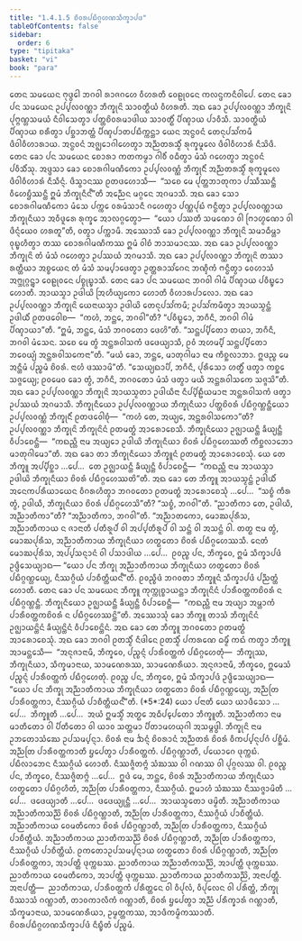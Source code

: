 ```yaml
---
title: "1.4.1.5 ᨧᩦᩅᩁᨸᨭᩥᨣ᩠ᨣᩉᨱᩈᩥᨠ᩠ᨡᩣᨸᨴ"
tableOfContents: false
sidebar:
  order: 6
type: "tipitaka"
basket: "vi"
book: "para"
---
```



<DynamicBreadcrumb />

<Division number="508" book="para">

<Paragraph number="1956" book="para">
ᨲᩮᨶ ᩈᨾᨿᩮᨶ ᨻᩩᨴ᩠ᨵᩮᩤ ᨽᨣᩅᩤ ᩁᩣᨩᨣᩉᩮ ᩅᩥᩉᩁᨲᩥ ᩅᩮᩊᩩᩅᨶᩮ ᨠᩃᨶ᩠ᨴᨠᨶᩥᩅᩤᨸᩮ. ᨲᩮᨶ ᨡᩮᩣ ᨸᨶ ᩈᨾᨿᩮᨶ ᩏᨸ᩠ᨸᩃᩅᨱ᩠ᨱᩣ ᨽᩥᨠ᩠ᨡᩩᨶᩦ ᩈᩣᩅᨲ᩠ᨳᩥᨿᩴ ᩅᩥᩉᩁᨲᩥ. ᩋᨳ ᨡᩮᩣ ᩏᨸ᩠ᨸᩃᩅᨱ᩠ᨱᩣ ᨽᩥᨠ᩠ᨡᩩᨶᩦ ᨸᩩᨻ᩠ᨻᨱ᩠ᩉᩈᨾᨿᩴ ᨶᩥᩅᩤᩈᩮᨲ᩠ᩅᩣ ᨸᨲ᩠ᨲᨧᩦᩅᩁᨾᩣᨴᩤᨿ ᩈᩣᩅᨲ᩠ᨳᩥᩴ ᨸᩥᨱ᩠ᨯᩣᨿ ᨸᩣᩅᩥᩈᩥ. ᩈᩣᩅᨲ᩠ᨳᩥᨿᩴ ᨸᩥᨱ᩠ᨯᩣᨿ ᨧᩁᩥᨲ᩠ᩅᩣ ᨸᨧ᩠ᨨᩣᨽᨲ᩠ᨲᩴ ᨸᩥᨱ᩠ᨯᨸᩣᨲᨸᨭᩥᨠ᩠ᨠᨶ᩠ᨲᩣ ᨿᩮᨶ ᩋᨶ᩠ᨵᩅᨶᩴ ᨲᩮᨶᩩᨸᩈᩘᨠᨾᩥ ᨴᩥᩅᩤᩅᩥᩉᩣᩁᩣᨿ. ᩋᨶ᩠ᨵᩅᨶᩴ ᩋᨩ᩠ᨫᩮᩣᨣᩤᩉᩮᨲ᩠ᩅᩣ ᩋᨬ᩠ᨬᨲᩁᩈ᩠ᨾᩥᩴ ᩁᩩᨠ᩠ᨡᨾᩪᩃᩮ ᨴᩥᩅᩤᩅᩥᩉᩣᩁᩴ ᨶᩥᩈᩦᨴᩥ. ᨲᩮᨶ ᨡᩮᩣ ᨸᨶ ᩈᨾᨿᩮᨶ ᨧᩮᩣᩁᩣ ᨠᨲᨠᨾ᩠ᨾᩣ ᨣᩤᩅᩥᩴ ᩅᨵᩥᨲ᩠ᩅᩣ ᨾᩴᩈᩴ ᨣᩉᩮᨲ᩠ᩅᩣ ᩋᨶ᩠ᨵᩅᨶᩴ ᨸᩅᩥᩈᩥᩴᩈᩩ. ᩋᨴ᩠ᨴᩈᩣ ᨡᩮᩣ ᨧᩮᩣᩁᨣᩤᨾᨱᩥᨠᩮᩣ ᩏᨸ᩠ᨸᩃᩅᨱ᩠ᨱᩴ ᨽᩥᨠ᩠ᨡᩩᨶᩥᩴ ᩋᨬ᩠ᨬᨲᩁᩈ᩠ᨾᩥᩴ ᩁᩩᨠ᩠ᨡᨾᩪᩃᩮ ᨴᩥᩅᩤᩅᩥᩉᩣᩁᩴ ᨶᩥᩈᩥᨶ᩠ᨶᩴ. ᨴᩥᩈ᩠ᩅᩣᨶᩔ ᩑᨲᨴᩉᩮᩣᩈᩥ—  “ᩈᨧᩮ ᨾᩮ ᨸᩩᨲ᩠ᨲᨽᩣᨲᩩᨠᩣ ᨸᩔᩥᩔᨶ᩠ᨲᩥ ᩅᩥᩉᩮᨮᩥᩔᨶ᩠ᨲᩥ ᩍᨾᩴ ᨽᩥᨠ᩠ᨡᩩᨶᩥᨶ᩺”ᨲᩥ ᩋᨬ᩠ᨬᩮᨶ ᨾᨣ᩠ᨣᩮᨶ ᩋᨣᨾᩣᩈᩥ. ᩋᨳ ᨡᩮᩣ ᩈᩮᩣ ᨧᩮᩣᩁᨣᩤᨾᨱᩥᨠᩮᩣ ᨾᩴᩈᩮ ᨸᨠ᩠ᨠᩮ ᩅᩁᨾᩴᩈᩣᨶᩥ ᨣᩉᩮᨲ᩠ᩅᩣ ᨸᨱ᩠ᨱᨸᩩᨭᩴ ᨻᨶ᩠ᨵᩥᨲ᩠ᩅᩣ ᩏᨸ᩠ᨸᩃᩅᨱ᩠ᨱᩣᨿ ᨽᩥᨠ᩠ᨡᩩᨶᩥᨿᩣ ᩋᩅᩥᨴᩪᩁᩮ ᩁᩩᨠ᩠ᨡᩮ ᩋᩣᩃᨣ᩠ᨣᩮᨲ᩠ᩅᩣ—  “ᨿᩮᩣ ᨸᩔᨲᩥ ᩈᨾᨱᩮᩣ ᩅᩤ ᨻᩕᩣᩉ᩠ᨾᨱᩮᩣ ᩅᩤ ᨴᩥᨶ᩠ᨶᩴᨿᩮᩅ ᩉᩁᨲᩪ”ᨲᩥ, ᩅᨲ᩠ᩅᩣ ᨸᨠ᩠ᨠᩣᨾᩥ. ᩋᩔᩮᩣᩈᩥ ᨡᩮᩣ ᩏᨸ᩠ᨸᩃᩅᨱ᩠ᨱᩣ ᨽᩥᨠ᩠ᨡᩩᨶᩦ ᩈᨾᩣᨵᩥᨾ᩠ᩉᩣ ᩅᩩᨭ᩠ᨮᩉᩥᨲ᩠ᩅᩣ ᨲᩔ ᨧᩮᩣᩁᨣᩤᨾᨱᩥᨠᩔ ᩍᨾᩴ ᩅᩤᨧᩴ ᨽᩣᩈᨾᩣᨶᩔ. ᩋᨳ ᨡᩮᩣ ᩏᨸ᩠ᨸᩃᩅᨱ᩠ᨱᩣ ᨽᩥᨠ᩠ᨡᩩᨶᩦ ᨲᩴ ᨾᩴᩈᩴ ᨣᩉᩮᨲ᩠ᩅᩣ ᩏᨸᩔᨿᩴ ᩋᨣᨾᩣᩈᩥ. ᩋᨳ ᨡᩮᩣ ᩏᨸ᩠ᨸᩃᩅᨱ᩠ᨱᩣ ᨽᩥᨠ᩠ᨡᩩᨶᩦ ᨲᩔᩣ ᩁᨲ᩠ᨲᩥᨿᩣ ᩋᨧ᩠ᨧᨿᩮᨶ ᨲᩴ ᨾᩴᩈᩴ ᩈᨾ᩠ᨸᩣᨴᩮᨲ᩠ᩅᩣ ᩏᨲ᩠ᨲᩁᩣᩈᩘᨣᩮᨶ ᨽᨱ᩠ᨯᩥᨠᩴ ᨻᨶ᩠ᨵᩥᨲ᩠ᩅᩣ ᩅᩮᩉᩣᩈᩴ ᩋᨻ᩠ᨽᩩᨣ᩠ᨣᨶ᩠ᨲ᩠ᩅᩣ ᩅᩮᩊᩩᩅᨶᩮ ᨸᨧ᩠ᨧᩩᨭ᩠ᨮᩣᩈᩥ.
</Paragraph>

<Paragraph number="1957" book="para">
ᨲᩮᨶ ᨡᩮᩣ ᨸᨶ ᩈᨾᨿᩮᨶ ᨽᨣᩅᩤ ᨣᩤᨾᩴ ᨸᩥᨱ᩠ᨯᩣᨿ ᨸᩅᩥᨭ᩠ᨮᩮᩣ ᩉᩮᩣᨲᩥ. ᩋᩣᨿᩈ᩠ᨾᩣ ᩏᨴᩤᨿᩦ ᩒᩉᩥᨿ᩠ᨿᨠᩮᩣ ᩉᩮᩣᨲᩥ ᩅᩥᩉᩣᩁᨸᩣᩃᩮᩣ. ᩋᨳ ᨡᩮᩣ ᩏᨸ᩠ᨸᩃᩅᨱ᩠ᨱᩣ ᨽᩥᨠ᩠ᨡᩩᨶᩦ ᨿᩮᨶᩣᨿᩈ᩠ᨾᩣ ᩏᨴᩤᨿᩦ ᨲᩮᨶᩩᨸᩈᩘᨠᨾᩥ; ᩏᨸᩈᩘᨠᨾᩥᨲ᩠ᩅᩣ ᩋᩣᨿᩈ᩠ᨾᨶ᩠ᨲᩴ ᩏᨴᩤᨿᩥᩴ ᩑᨲᨴᩅᩮᩤᨧ—  “ᨠᩉᩴ, ᨽᨶ᩠ᨲᩮ, ᨽᨣᩅᩤ”ᨲᩥ? “ᨸᩅᩥᨭ᩠ᨮᩮᩣ, ᨽᨣᩥᨶᩥ, ᨽᨣᩅᩤ ᨣᩤᨾᩴ ᨸᩥᨱ᩠ᨯᩣᨿᩣ”ᨲᩥ. “ᩍᨾᩴ, ᨽᨶ᩠ᨲᩮ, ᨾᩴᩈᩴ ᨽᨣᩅᨲᩮᩣ ᨴᩮᩉᩦ”ᨲᩥ. “ᩈᨶ᩠ᨲᨸ᩠ᨸᩥᨲᩮᩣ ᨲᨿᩣ, ᨽᨣᩥᨶᩥ, ᨽᨣᩅᩤ ᨾᩴᩈᩮᨶ. ᩈᨧᩮ ᨾᩮ ᨲ᩠ᩅᩴ ᩋᨶ᩠ᨲᩁᩅᩤᩈᨠᩴ ᨴᨴᩮᨿ᩠ᨿᩣᩈᩥ, ᩑᩅᩴ ᩋᩉᨾ᩠ᨸᩥ ᩈᨶ᩠ᨲᨸ᩠ᨸᩥᨲᩮᩣ ᨽᩅᩮᨿ᩠ᨿᩴ ᩋᨶ᩠ᨲᩁᩅᩤᩈᨠᩮᨶᩣ”ᨲᩥ. “ᨾᨿᩴ ᨡᩮᩣ, ᨽᨶ᩠ᨲᩮ, ᨾᩣᨲᩩᨣᩤᨾᩣ ᨶᩣᨾ ᨠᩥᨧ᩠ᨨᩃᩣᨽᩣ. ᩍᨴᨬ᩠ᨧ ᨾᩮ ᩋᨶ᩠ᨲᩥᨾᩴ ᨸᨬ᩠ᨧᨾᩴ ᨧᩦᩅᩁᩴ. ᨶᩣᩉᩴ ᨴᩔᩣᨾᩦ”ᨲᩥ. “ᩈᩮᨿ᩠ᨿᨳᩣᨸᩥ, ᨽᨣᩥᨶᩥ, ᨸᩩᩁᩥᩈᩮᩣ ᩉᨲ᩠ᨳᩥᩴ ᨴᨲ᩠ᩅᩣ ᨠᨧ᩠ᨨᩮ ᩈᨩ᩠ᨩᩮᨿ᩠ᨿ; ᩑᩅᨾᩮᩅ ᨡᩮᩣ ᨲ᩠ᩅᩴ, ᨽᨣᩥᨶᩥ, ᨽᨣᩅᨲᩮᩣ ᨾᩴᩈᩴ ᨴᨲ᩠ᩅᩣ ᨾᨿᩥ ᩋᨶ᩠ᨲᩁᩅᩤᩈᨠᩮ ᩈᨩ᩠ᨩᩈᩦ”ᨲᩥ. ᩋᨳ ᨡᩮᩣ ᩏᨸ᩠ᨸᩃᩅᨱ᩠ᨱᩣ ᨽᩥᨠ᩠ᨡᩩᨶᩦ ᩋᩣᨿᩈ᩠ᨾᨲᩣ ᩏᨴᩤᨿᩥᨶᩣ ᨶᩥᨸ᩠ᨸᩦᩊᩥᨿᨾᩣᨶᩣ ᩋᨶ᩠ᨲᩁᩅᩤᩈᨠᩴ ᨴᨲ᩠ᩅᩣ ᩏᨸᩔᨿᩴ ᩋᨣᨾᩣᩈᩥ. ᨽᩥᨠ᩠ᨡᩩᨶᩥᨿᩮᩣ ᩏᨸ᩠ᨸᩃᩅᨱ᩠ᨱᩣᨿ ᨽᩥᨠ᩠ᨡᩩᨶᩥᨿᩣ ᨸᨲ᩠ᨲᨧᩦᩅᩁᩴ ᨸᨭᩥᨣ᩠ᨣᨱ᩠ᩉᨶ᩠ᨲᩥᨿᩮᩣ ᩏᨸ᩠ᨸᩃᩅᨱ᩠ᨱᩴ ᨽᩥᨠ᩠ᨡᩩᨶᩥᩴ ᩑᨲᨴᩅᩮᩤᨧᩩᩴ—  “ᨠᩉᩴ ᨲᩮ, ᩋᨿ᩠ᨿᩮ, ᩋᨶ᩠ᨲᩁᩅᩤᩈᨠᩮᩣ”ᨲᩥ? ᩏᨸ᩠ᨸᩃᩅᨱ᩠ᨱᩣ ᨽᩥᨠ᩠ᨡᩩᨶᩦ ᨽᩥᨠ᩠ᨡᩩᨶᩦᨶᩴ ᩑᨲᨾᨲ᩠ᨳᩴ ᩋᩣᩁᩮᩣᨧᩮᩈᩥ. ᨽᩥᨠ᩠ᨡᩩᨶᩥᨿᩮᩣ ᩏᨩ᩠ᨫᩣᨿᨶ᩠ᨲᩥ ᨡᩥᨿ᩠ᨿᨶ᩠ᨲᩥ ᩅᩥᨸᩣᨧᩮᨶ᩠ᨲᩥ—  “ᨠᨳᨬ᩠ᩉᩥ ᨶᩣᨾ ᩋᨿ᩠ᨿᩮᩣ ᩏᨴᩤᨿᩦ ᨽᩥᨠ᩠ᨡᩩᨶᩥᨿᩣ ᨧᩦᩅᩁᩴ ᨸᨭᩥᨣ᩠ᨣᩉᩮᩔᨲᩥ ᨠᩥᨧ᩠ᨨᩃᩣᨽᩮᩣ ᨾᩣᨲᩩᨣᩤᨾᩮᩣ”ᨲᩥ. ᩋᨳ ᨡᩮᩣ ᨲᩣ ᨽᩥᨠ᩠ᨡᩩᨶᩥᨿᩮᩣ ᨽᩥᨠ᩠ᨡᩪᨶᩴ ᩑᨲᨾᨲ᩠ᨳᩴ ᩋᩣᩁᩮᩣᨧᩮᩈᩩᩴ. ᨿᩮ ᨲᩮ ᨽᩥᨠ᩠ᨡᩪ ᩋᨸ᩠ᨸᩥᨧ᩠ᨨᩣ …ᨸᩮ…  ᨲᩮ ᩏᨩ᩠ᨫᩣᨿᨶ᩠ᨲᩥ ᨡᩥᨿ᩠ᨿᨶ᩠ᨲᩥ ᩅᩥᨸᩣᨧᩮᨶ᩠ᨲᩥ—  “ᨠᨳᨬ᩠ᩉᩥ ᨶᩣᨾ ᩋᩣᨿᩈ᩠ᨾᩣ ᩏᨴᩤᨿᩦ ᨽᩥᨠ᩠ᨡᩩᨶᩥᨿᩣ ᨧᩦᩅᩁᩴ ᨸᨭᩥᨣ᩠ᨣᩉᩮᩔᨲᩦ”ᨲᩥ.
</Paragraph>

<Paragraph number="1958" book="para">
ᩋᨳ ᨡᩮᩣ ᨲᩮ ᨽᩥᨠ᩠ᨡᩪ ᩋᩣᨿᩈ᩠ᨾᨶ᩠ᨲᩴ ᩏᨴᩤᨿᩥᩴ ᩋᨶᩮᨠᨸᩁᩥᨿᩣᨿᩮᨶ ᩅᩥᨣᩁᩉᩥᨲ᩠ᩅᩣ ᨽᨣᩅᨲᩮᩣ ᩑᨲᨾᨲ᩠ᨳᩴ ᩋᩣᩁᩮᩣᨧᩮᩈᩩᩴ …ᨸᩮ…  “ᩈᨧ᩠ᨧᩴ ᨠᩥᩁ ᨲ᩠ᩅᩴ, ᩏᨴᩤᨿᩥ, ᨽᩥᨠ᩠ᨡᩩᨶᩥᨿᩣ ᨧᩦᩅᩁᩴ ᨸᨭᩥᨣ᩠ᨣᩉᩮᩈᩦ”ᨲᩥ? “ᩈᨧ᩠ᨧᩴ, ᨽᨣᩅᩤ”ᨲᩥ. “ᨬᩣᨲᩥᨠᩣ ᨲᩮ, ᩏᨴᩤᨿᩥ, ᩋᨬ᩠ᨬᩣᨲᩥᨠᩣ”ᨲᩥ? “ᩋᨬ᩠ᨬᩣᨲᩥᨠᩣ, ᨽᨣᩅᩤ”ᨲᩥ. “ᩋᨬ᩠ᨬᩣᨲᨠᩮᩣ, ᨾᩮᩣᨥᨸᩩᩁᩥᩈ, ᩋᨬ᩠ᨬᩣᨲᩥᨠᩣᨿ ᨶ ᨩᩣᨶᩣᨲᩥ ᨸᨲᩥᩁᩪᨸᩴ ᩅᩤ ᩋᨸ᩠ᨸᨲᩥᩁᩪᨸᩴ ᩅᩤ ᩈᨶ᩠ᨲᩴ ᩅᩤ ᩋᩈᨶ᩠ᨲᩴ ᩅᩤ. ᨲᨲ᩠ᨳ ᨶᩣᨾ ᨲ᩠ᩅᩴ, ᨾᩮᩣᨥᨸᩩᩁᩥᩈ, ᩋᨬ᩠ᨬᩣᨲᩥᨠᩣᨿ ᨽᩥᨠ᩠ᨡᩩᨶᩥᨿᩣ ᩉᨲ᩠ᨳᨲᩮᩣ ᨧᩦᩅᩁᩴ ᨸᨭᩥᨣ᩠ᨣᩉᩮᩔᩈᩥ. ᨶᩮᨲᩴ ᨾᩮᩣᨥᨸᩩᩁᩥᩈ, ᩋᨸ᩠ᨸᩈᨶ᩠ᨶᩣᨶᩴ ᩅᩤ ᨸᩈᩣᨴᩤᨿ …ᨸᩮ…  ᩑᩅᨬ᩠ᨧ ᨸᨶ, ᨽᩥᨠ᩠ᨡᩅᩮ, ᩍᨾᩴ ᩈᩥᨠ᩠ᨡᩣᨸᨴᩴ ᩏᨴ᩠ᨴᩥᩈᩮᨿ᩠ᨿᩣᨳ—
</Paragraph>

</Division>
<Division number="509" book="para">

<Paragraph number="1959" book="para">
<Emphasis>“ᨿᩮᩣ ᨸᨶ ᨽᩥᨠ᩠ᨡᩩ ᩋᨬ᩠ᨬᩣᨲᩥᨠᩣᨿ ᨽᩥᨠ᩠ᨡᩩᨶᩥᨿᩣ ᩉᨲ᩠ᨳᨲᩮᩣ ᨧᩦᩅᩁᩴ ᨸᨭᩥᨣ᩠ᨣᨱ᩠ᩉᩮᨿ᩠ᨿ, ᨶᩥᩔᨣ᩠ᨣᩥᨿᩴ ᨸᩣᨧᩥᨲ᩠ᨲᩥᨿᨶ᩺”</Emphasis>ᨲᩥ.
</Paragraph>

<Paragraph number="1960" book="para">
ᩑᩅᨬ᩠ᨧᩥᨴᩴ ᨽᨣᩅᨲᩣ ᨽᩥᨠ᩠ᨡᩪᨶᩴ ᩈᩥᨠ᩠ᨡᩣᨸᨴᩴ ᨸᨬ᩠ᨬᨲ᩠ᨲᩴ ᩉᩮᩣᨲᩥ.
</Paragraph>

</Division>
<Division number="510" book="para">

<Paragraph number="1961" book="para">
ᨲᩮᨶ ᨡᩮᩣ ᨸᨶ ᩈᨾᨿᩮᨶ ᨽᩥᨠ᩠ᨡᩪ ᨠᩩᨠ᩠ᨠᩩᨧ᩠ᨧᩣᨿᨶ᩠ᨲᩣ ᨽᩥᨠ᩠ᨡᩩᨶᩦᨶᩴ ᨸᩣᩁᩥᩅᨲ᩠ᨲᨠᨧᩦᩅᩁᩴ ᨶ ᨸᨭᩥᨣ᩠ᨣᨱ᩠ᩉᨶ᩠ᨲᩥ. ᨽᩥᨠ᩠ᨡᩩᨶᩥᨿᩮᩣ ᩏᨩ᩠ᨫᩣᨿᨶ᩠ᨲᩥ ᨡᩥᨿ᩠ᨿᨶ᩠ᨲᩥ ᩅᩥᨸᩣᨧᩮᨶ᩠ᨲᩥ—  “ᨠᨳᨬ᩠ᩉᩥ ᨶᩣᨾ ᩋᨿ᩠ᨿᩣ ᩋᨾ᩠ᩉᩣᨠᩴ ᨸᩣᩁᩥᩅᨲ᩠ᨲᨠᨧᩦᩅᩁᩴ ᨶ ᨸᨭᩥᨣ᩠ᨣᩉᩮᩔᨶ᩠ᨲᩦ”ᨲᩥ.
</Paragraph>

<Paragraph number="1962" book="para">
ᩋᩔᩮᩣᩈᩩᩴ ᨡᩮᩣ ᨽᩥᨠ᩠ᨡᩪ ᨲᩣᩈᩴ ᨽᩥᨠ᩠ᨡᩩᨶᩦᨶᩴ ᩏᨩ᩠ᨫᩣᨿᨶ᩠ᨲᩦᨶᩴ ᨡᩥᨿ᩠ᨿᨶ᩠ᨲᩦᨶᩴ ᩅᩥᨸᩣᨧᩮᨶ᩠ᨲᩦᨶᩴ. ᩋᨳ ᨡᩮᩣ ᨲᩮ ᨽᩥᨠ᩠ᨡᩪ ᨽᨣᩅᨲᩮᩣ ᩑᨲᨾᨲ᩠ᨳᩴ ᩋᩣᩁᩮᩣᨧᩮᩈᩩᩴ. ᩋᨳ ᨡᩮᩣ ᨽᨣᩅᩤ ᩑᨲᩈ᩠ᨾᩥᩴ ᨶᩥᨴᩤᨶᩮ ᩑᨲᩈ᩠ᨾᩥᩴ ᨸᨠᩁᨱᩮ ᨵᨾ᩠ᨾᩥᩴ ᨠᨳᩴ ᨠᨲ᩠ᩅᩣ ᨽᩥᨠ᩠ᨡᩪ ᩋᩣᨾᨶ᩠ᨲᩮᩈᩥ—  “ᩋᨶᩩᨩᩣᨶᩣᨾᩥ, ᨽᩥᨠ᩠ᨡᩅᩮ, ᨸᨬ᩠ᨧᨶ᩠ᨶᩴ ᨸᩣᩁᩥᩅᨲ᩠ᨲᨠᩴ ᨸᨭᩥᨣ᩠ᨣᩉᩮᨲᩩᩴ—  ᨽᩥᨠ᩠ᨡᩩᩔ, ᨽᩥᨠ᩠ᨡᩩᨶᩥᨿᩣ, ᩈᩥᨠ᩠ᨡᨾᩣᨶᩣᨿ, ᩈᩣᨾᨱᩮᩁᩔ, ᩈᩣᨾᨱᩮᩁᩥᨿᩣ. ᩋᨶᩩᨩᩣᨶᩣᨾᩥ, ᨽᩥᨠ᩠ᨡᩅᩮ, ᩍᨾᩮᩈᩴ ᨸᨬ᩠ᨧᨶ᩠ᨶᩴ ᨸᩣᩁᩥᩅᨲ᩠ᨲᨠᩴ ᨸᨭᩥᨣ᩠ᨣᩉᩮᨲᩩᩴ. ᩑᩅᨬ᩠ᨧ ᨸᨶ, ᨽᩥᨠ᩠ᨡᩅᩮ, ᩍᨾᩴ ᩈᩥᨠ᩠ᨡᩣᨸᨴᩴ ᩏᨴ᩠ᨴᩥᩈᩮᨿ᩠ᨿᩣᨳ—
</Paragraph>

</Division>
<Division number="511" book="para">

<Paragraph number="1963" book="para">
<Emphasis>“ᨿᩮᩣ ᨸᨶ ᨽᩥᨠ᩠ᨡᩩ ᩋᨬ᩠ᨬᩣᨲᩥᨠᩣᨿ ᨽᩥᨠ᩠ᨡᩩᨶᩥᨿᩣ ᩉᨲ᩠ᨳᨲᩮᩣ ᨧᩦᩅᩁᩴ ᨸᨭᩥᨣ᩠ᨣᨱ᩠ᩉᩮᨿ᩠ᨿ, ᩋᨬ᩠ᨬᨲᩕ ᨸᩣᩁᩥᩅᨲ᩠ᨲᨠᩣ, ᨶᩥᩔᨣ᩠ᨣᩥᨿᩴ ᨸᩣᨧᩥᨲ᩠ᨲᩥᨿᨶ᩺”</Emphasis>ᨲᩥ. (*5*:<Emphasis>24</Emphasis>)
</Paragraph>

</Division>
<Division number="512" book="para">

<Paragraph number="1964" book="para">
<Emphasis>ᨿᩮᩣ ᨸᨶᩣ</Emphasis>ᨲᩥ ᨿᩮᩣ ᨿᩣᨴᩥᩈᩮᩣ …ᨸᩮ…  <Emphasis>ᨽᩥᨠ᩠ᨡᩪ</Emphasis>ᨲᩥ …ᨸᩮ…  ᩋᨿᩴ ᩍᨾᩈ᩠ᨾᩥᩴ ᩋᨲ᩠ᨳᩮ ᩋᨵᩥᨸ᩠ᨸᩮᨲᩮᩣ ᨽᩥᨠ᩠ᨡᩪᨲᩥ.
</Paragraph>

<Paragraph number="1965" book="para">
<Emphasis>ᩋᨬ᩠ᨬᩣᨲᩥᨠᩣ</Emphasis> ᨶᩣᨾ ᨾᩣᨲᩥᨲᩮᩣ ᩅᩤ ᨸᩥᨲᩥᨲᩮᩣ ᩅᩤ ᨿᩣᩅ ᩈᨲ᩠ᨲᨾᩣ ᨸᩥᨲᩣᨾᩉᨿᩩᨣᩤ ᩋᩈᨾ᩠ᨻᨴ᩠ᨵᩤ.
</Paragraph>

<Paragraph number="1966" book="para">
<Emphasis>ᨽᩥᨠ᩠ᨡᩩᨶᩦ</Emphasis> ᨶᩣᨾ ᩏᨽᨲᩮᩣᩈᩴᨥᩮ ᩏᨸᩈᨾ᩠ᨸᨶ᩠ᨶᩣ.
</Paragraph>

<Paragraph number="1967" book="para">
<Emphasis>ᨧᩦᩅᩁᩴ</Emphasis> ᨶᩣᨾ ᨨᨶ᩠ᨶᩴ ᨧᩦᩅᩁᩣᨶᩴ ᩋᨬ᩠ᨬᨲᩁᩴ ᨧᩦᩅᩁᩴ ᩅᩥᨠᨸ᩠ᨸᨶᩩᨸᨣᩴ ᨸᨧ᩠ᨨᩥᨾᩴ.
</Paragraph>

<Paragraph number="1968" book="para">
<Emphasis>ᩋᨬ᩠ᨬᨲᩕ ᨸᩣᩁᩥᩅᨲ᩠ᨲᨠᩣ</Emphasis>ᨲᩥ ᨮᨸᩮᨲ᩠ᩅᩣ ᨸᩣᩁᩥᩅᨲ᩠ᨲᨠᩴ.
</Paragraph>

<Paragraph number="1969" book="para">
ᨸᨭᩥᨣ᩠ᨣᨱ᩠ᩉᩣᨲᩥ, ᨸᨿᩮᩣᨣᩮ ᨴᩩᨠ᩠ᨠᨭᩴ. ᨸᨭᩥᩃᩣᨽᩮᨶ ᨶᩥᩔᨣ᩠ᨣᩥᨿᩴ ᩉᩮᩣᨲᩥ. ᨶᩥᩔᨩ᩠ᨩᩥᨲᨻ᩠ᨻᩴ ᩈᩴᨥᩔ ᩅᩤ ᨣᨱᩔ ᩅᩤ ᨸᩩᨣ᩠ᨣᩃᩔ ᩅᩤ. ᩑᩅᨬ᩠ᨧ ᨸᨶ, ᨽᩥᨠ᩠ᨡᩅᩮ, ᨶᩥᩔᨩ᩠ᨩᩥᨲᨻ᩠ᨻᩴ …ᨸᩮ…  ᩍᨴᩴ ᨾᩮ, ᨽᨶ᩠ᨲᩮ, ᨧᩦᩅᩁᩴ ᩋᨬ᩠ᨬᩣᨲᩥᨠᩣᨿ ᨽᩥᨠ᩠ᨡᩩᨶᩥᨿᩣ ᩉᨲ᩠ᨳᨲᩮᩣ ᨸᨭᩥᨣ᩠ᨣᩉᩥᨲᩴ, ᩋᨬ᩠ᨬᨲᩕ ᨸᩣᩁᩥᩅᨲ᩠ᨲᨠᩣ, ᨶᩥᩔᨣ᩠ᨣᩥᨿᩴ. ᩍᨾᩣᩉᩴ ᩈᩴᨥᩔ ᨶᩥᩔᨩ᩠ᨩᩣᨾᩦᨲᩥ …ᨸᩮ…  ᨴᨴᩮᨿ᩠ᨿᩣᨲᩥ …ᨸᩮ…  ᨴᨴᩮᨿ᩠ᨿᩩᨶ᩠ᨲᩥ …ᨸᩮ…  ᩋᩣᨿᩈ᩠ᨾᨲᩮᩣ ᨴᨾ᩠ᨾᩦᨲᩥ.
</Paragraph>

</Division>
<Division number="513" book="para">

<Paragraph number="1970" book="para">
ᩋᨬ᩠ᨬᩣᨲᩥᨠᩣᨿ ᩋᨬ᩠ᨬᩣᨲᩥᨠᩈᨬ᩠ᨬᩦ ᨧᩦᩅᩁᩴ ᨸᨭᩥᨣ᩠ᨣᨱ᩠ᩉᩣᨲᩥ, ᩋᨬ᩠ᨬᨲᩕ ᨸᩣᩁᩥᩅᨲ᩠ᨲᨠᩣ, ᨶᩥᩔᨣ᩠ᨣᩥᨿᩴ ᨸᩣᨧᩥᨲ᩠ᨲᩥᨿᩴ. ᩋᨬ᩠ᨬᩣᨲᩥᨠᩣᨿ ᩅᩮᨾᨲᩥᨠᩮᩣ ᨧᩦᩅᩁᩴ ᨸᨭᩥᨣ᩠ᨣᨱ᩠ᩉᩣᨲᩥ, ᩋᨬ᩠ᨬᨲᩕ ᨸᩣᩁᩥᩅᨲ᩠ᨲᨠᩣ, ᨶᩥᩔᨣ᩠ᨣᩥᨿᩴ ᨸᩣᨧᩥᨲ᩠ᨲᩥᨿᩴ. ᩋᨬ᩠ᨬᩣᨲᩥᨠᩣᨿ ᨬᩣᨲᩥᨠᩈᨬ᩠ᨬᩦ ᨧᩦᩅᩁᩴ ᨸᨭᩥᨣ᩠ᨣᨱ᩠ᩉᩣᨲᩥ, ᩋᨬ᩠ᨬᨲᩕ ᨸᩣᩁᩥᩅᨲ᩠ᨲᨠᩣ, ᨶᩥᩔᨣ᩠ᨣᩥᨿᩴ ᨸᩣᨧᩥᨲ᩠ᨲᩥᨿᩴ.
</Paragraph>

<Paragraph number="1971" book="para">
ᩑᨠᨲᩮᩣᩏᨸᩈᨾ᩠ᨸᨶ᩠ᨶᩣᨿ ᩉᨲ᩠ᨳᨲᩮᩣ ᨧᩦᩅᩁᩴ ᨸᨭᩥᨣ᩠ᨣᨱ᩠ᩉᩣᨲᩥ, ᩋᨬ᩠ᨬᨲᩕ ᨸᩣᩁᩥᩅᨲ᩠ᨲᨠᩣ, ᩋᩣᨸᨲ᩠ᨲᩥ ᨴᩩᨠ᩠ᨠᨭᩔ. ᨬᩣᨲᩥᨠᩣᨿ ᩋᨬ᩠ᨬᩣᨲᩥᨠᩈᨬ᩠ᨬᩦ, ᩋᩣᨸᨲ᩠ᨲᩥ ᨴᩩᨠ᩠ᨠᨭᩔ. ᨬᩣᨲᩥᨠᩣᨿ ᩅᩮᨾᨲᩥᨠᩮᩣ, ᩋᩣᨸᨲ᩠ᨲᩥ ᨴᩩᨠ᩠ᨠᨭᩔ. ᨬᩣᨲᩥᨠᩣᨿ ᨬᩣᨲᩥᨠᩈᨬ᩠ᨬᩦ, ᩋᨶᩣᨸᨲ᩠ᨲᩥ.
</Paragraph>

</Division>
<Division number="514" book="para">

<Paragraph number="1972" book="para">
ᩋᨶᩣᨸᨲ᩠ᨲᩥ—  ᨬᩣᨲᩥᨠᩣᨿ, ᨸᩣᩁᩥᩅᨲ᩠ᨲᨠᩴ ᨸᩁᩥᨲ᩠ᨲᩮᨶ ᩅᩤ ᩅᩥᨸᩩᩃᩴ, ᩅᩥᨸᩩᩃᩮᨶ ᩅᩤ ᨸᩁᩥᨲ᩠ᨲᩴ, ᨽᩥᨠ᩠ᨡᩩ ᩅᩥᩔᩣᩈᩴ ᨣᨱ᩠ᩉᩣᨲᩥ, ᨲᩣᩅᨠᩣᩃᩥᨠᩴ ᨣᨱ᩠ᩉᩣᨲᩥ, ᨧᩦᩅᩁᩴ ᨮᨸᩮᨲ᩠ᩅᩣ ᩋᨬ᩠ᨬᩴ ᨸᩁᩥᨠ᩠ᨡᩣᩁᩴ ᨣᨱ᩠ᩉᩣᨲᩥ, ᩈᩥᨠ᩠ᨡᨾᩣᨶᩣᨿ, ᩈᩣᨾᨱᩮᩁᩥᨿᩣ, ᩏᨾ᩠ᨾᨲ᩠ᨲᨠᩔ, ᩋᩣᨴᩥᨠᨾ᩠ᨾᩥᨠᩔᩣᨲᩥ.

</Paragraph>
</Division>

<Paragraph number="1973" type="center" book="para">
ᨧᩦᩅᩁᨸᨭᩥᨣ᩠ᨣᩉᨱᩈᩥᨠ᩠ᨡᩣᨸᨴᩴ ᨶᩥᨭ᩠ᨮᩥᨲᩴ ᨸᨬ᩠ᨧᨾᩴ.
</Paragraph>